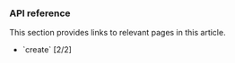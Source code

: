 <PlatformWrapper platform = "android">

### API reference

This section provides links to relevant pages in this article.

- <Link to="{{Global.API_REF_ANDROID_ROOT}}/class_irtcengine.html#api_irtcengine_initialize">`create` [2/2]</Link>

</PlatformWrapper>
